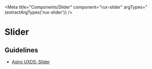 
<Meta
    title="Components/Slider"
    component="rux-slider"
    argTypes="{extractArgTypes('rux-slider')}
/>

# Slider

## Guidelines

-   [Astro UXDS: Slider](https://www.astrouxds.com/components/slider/)

